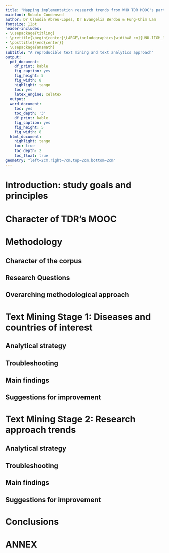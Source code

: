 ```yaml
---
title: "Mapping implementation research trends from WHO TDR MOOC's participant proposals"
mainfont: Roboto Condensed
author: Dr Claudia Abreu-Lopes, Dr Evangelia Berdou & Fung-Chim Lam
fontsize: 12pt
header-includes:
- \usepackage{titling}
- \pretitle{\begin{center}\LARGE\includegraphics[width=8 cm]{UNU-IIGH_logo.jpg}\\[\bigskipamount]}
- \posttitle{\end{center}}
- \usepackage{amsmath}
subtitle: "A reproducible text mining and text analytics approach"
output:
  pdf_document: 
    df_print: kable
    fig_caption: yes
    fig_height: 5
    fig_width: 8
    highlight: tango
    toc: yes
    latex_engine: xelatex
  output:
  word_document:
    toc: yes
    toc_depth: '3'
    df_print: kable
    fig_caption: yes
    fig_height: 5
    fig_width: 8
  html_document:
    highlight: tango
    toc: true
    toc_depth: 2
    toc_float: true
geometry: "left=2cm,right=7cm,top=2cm,bottom=2cm"
---
```



# Introduction: study goals and principles


# Character of TDR's MOOC

# Methodology

## Character of the corpus

## Research Questions

## Overarching methodological approach

# Text Mining Stage 1: Diseases and countries of interest

## Analytical strategy

## Troubleshooting

## Main findings

## Suggestions for improvement


# Text Mining Stage 2: Research approach trends

## Analytical strategy

## Troubleshooting

## Main findings

## Suggestions for improvement

# Conclusions

\newpage 

# ANNEX
